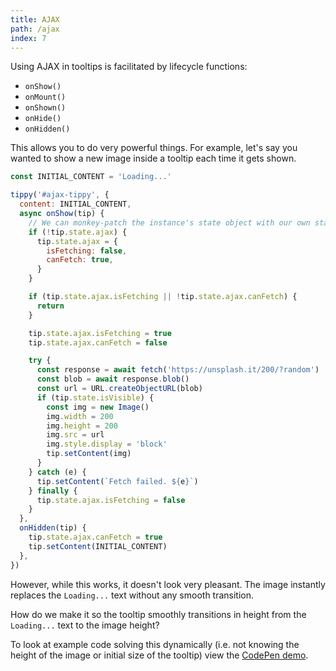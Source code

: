 ```yaml
---
title: AJAX
path: /ajax
index: 7
---
```



Using AJAX in tooltips is facilitated by lifecycle functions:

- `onShow()`
- `onMount()`
- `onShown()`
- `onHide()`
- `onHidden()`

This allows you to do very powerful things. For example, let's say you wanted to
show a new image inside a tooltip each time it gets shown.

<Demo>
  <Ajax />
</Demo>

```js
const INITIAL_CONTENT = 'Loading...'

tippy('#ajax-tippy', {
  content: INITIAL_CONTENT,
  async onShow(tip) {
    // We can monkey-patch the instance's state object with our own state
    if (!tip.state.ajax) {
      tip.state.ajax = {
        isFetching: false,
        canFetch: true,
      }
    }

    if (tip.state.ajax.isFetching || !tip.state.ajax.canFetch) {
      return
    }

    tip.state.ajax.isFetching = true
    tip.state.ajax.canFetch = false

    try {
      const response = await fetch('https://unsplash.it/200/?random')
      const blob = await response.blob()
      const url = URL.createObjectURL(blob)
      if (tip.state.isVisible) {
        const img = new Image()
        img.width = 200
        img.height = 200
        img.src = url
        img.style.display = 'block'
        tip.setContent(img)
      }
    } catch (e) {
      tip.setContent(`Fetch failed. ${e}`)
    } finally {
      tip.state.ajax.isFetching = false
    }
  },
  onHidden(tip) {
    tip.state.ajax.canFetch = true
    tip.setContent(INITIAL_CONTENT)
  },
})
```

However, while this works, it doesn't look very pleasant. The image instantly
replaces the `Loading...` text without any smooth transition.

How do we make it so the tooltip smoothly transitions in height from the
`Loading...` text to the image height?

<Demo>
  <AjaxSmooth />
</Demo>

To look at example code solving this dynamically (i.e. not knowing the height of
the image or initial size of the tooltip) view the
[CodePen demo](https://codepen.io/atomiks/pen/LgjMbW).
